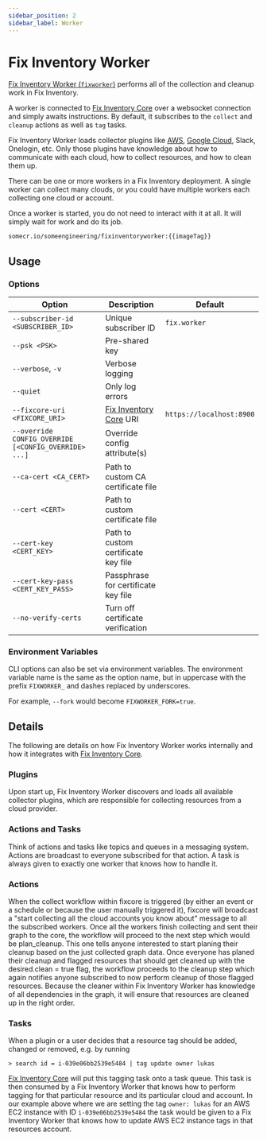 ```yaml
---
sidebar_position: 2
sidebar_label: Worker
---
```


# Fix Inventory Worker

[Fix Inventory Worker (`fixworker`)](https://github.com/someengineering/fixinventory/tree/main/fixworker) performs all of the collection and cleanup work in Fix Inventory.

A worker is connected to [Fix Inventory Core](./core.mdx) over a websocket connection and simply awaits instructions. By default, it subscribes to the `collect` and `cleanup` actions as well as `tag` tasks.

Fix Inventory Worker loads collector plugins like [AWS](../../how-to-guides/data-sources/collect-aws-resource-data.mdx), [Google Cloud](../../how-to-guides/data-sources/collect-google-cloud-resource-data.mdx), Slack, Onelogin, etc. Only those plugins have knowledge about how to communicate with each cloud, how to collect resources, and how to clean them up.

There can be one or more workers in a Fix Inventory deployment. A single worker can collect many clouds, or you could have multiple workers each collecting one cloud or account.

Once a worker is started, you do not need to interact with it at all. It will simply wait for work and do its job.

```bash title="Fix Inventory Worker Docker image"
somecr.io/someengineering/fixinventoryworker:{{imageTag}}
```

## Usage

### Options

| Option                                               | Description                          | Default                  |
| ---------------------------------------------------- | ------------------------------------ | ------------------------ |
| `--subscriber-id <SUBSCRIBER_ID>`                    | Unique subscriber ID                 | `fix.worker`             |
| `--psk <PSK>`                                        | Pre-shared key                       |                          |
| `--verbose`, `-v`                                    | Verbose logging                      |                          |
| `--quiet`                                            | Only log errors                      |                          |
| `--fixcore-uri <FIXCORE_URI>`                        | [Fix Inventory Core](./core.mdx) URI | `https://localhost:8900` |
| `--override CONFIG_OVERRIDE [<CONFIG_OVERRIDE> ...]` | Override config attribute(s)         |                          |
| `--ca-cert <CA_CERT>`                                | Path to custom CA certificate file   |                          |
| `--cert <CERT>`                                      | Path to custom certificate file      |                          |
| `--cert-key <CERT_KEY>`                              | Path to custom certificate key file  |                          |
| `--cert-key-pass <CERT_KEY_PASS>`                    | Passphrase for certificate key file  |                          |
| `--no-verify-certs`                                  | Turn off certificate verification    |                          |

### Environment Variables

CLI options can also be set via environment variables. The environment variable name is the same as the option name, but in uppercase with the prefix `FIXWORKER_` and dashes replaced by underscores.

For example, `--fork` would become `FIXWORKER_FORK=true`.

## Details

The following are details on how Fix Inventory Worker works internally and how it integrates with [Fix Inventory Core](./core.mdx).

### Plugins

Upon start up, Fix Inventory Worker discovers and loads all available collector plugins, which are responsible for collecting resources from a cloud provider.

### Actions and Tasks

Think of actions and tasks like topics and queues in a messaging system. Actions are broadcast to everyone subscribed for that action. A task is always given to exactly one worker that knows how to handle it.

### Actions

When the collect workflow within fixcore is triggered (by either an event or a schedule or because the user manually triggered it), fixcore will broadcast a "start collecting all the cloud accounts you know about" message to all the subscribed workers. Once all the workers finish collecting and sent their graph to the core, the workflow will proceed to the next step which would be plan_cleanup. This one tells anyone interested to start planing their cleanup based on the just collected graph data. Once everyone has planed their cleanup and flagged resources that should get cleaned up with the desired.clean = true flag, the workflow proceeds to the cleanup step which again notifies anyone subscribed to now perform cleanup of those flagged resources. Because the cleaner within Fix Inventory Worker has knowledge of all dependencies in the graph, it will ensure that resources are cleaned up in the right order.

### Tasks

When a plugin or a user decides that a resource tag should be added, changed or removed, e.g. by running

```
> search id = i-039e06bb2539e5484 | tag update owner lukas
```

[Fix Inventory Core](./core.mdx) will put this tagging task onto a task queue. This task is then consumed by a Fix Inventory Worker that knows how to perform tagging for that particular resource and its particular cloud and account. In our example above where we are setting the tag `owner: lukas` for an AWS EC2 instance with ID `i-039e06bb2539e5484` the task would be given to a Fix Inventory Worker that knows how to update AWS EC2 instance tags in that resources account.
